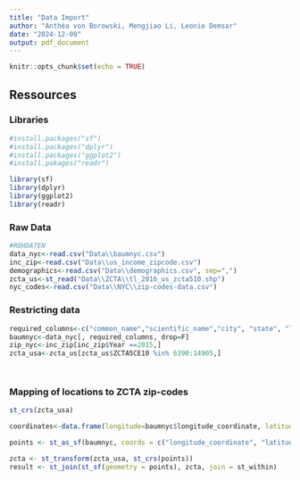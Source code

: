 ```yaml
---
title: "Data Import"
author: "Anthéa von Borowski, Mengjiao Li, Leonie Demsar"
date: "2024-12-09"
output: pdf_document
---
```


```r
knitr::opts_chunk$set(echo = TRUE)
```

## Ressources

### Libraries

```r
#install.packages("sf")
#install.packages("dplyr")
#install.packages("ggplot2")
#install.pakages("readr")

library(sf)
library(dplyr)
library(ggplot2)
library(readr)
```

### Raw Data

```r
#ROHDATEN
data_nyc<-read.csv("Data\\baumnyc.csv")
inc_zip<-read.csv("Data\\us_income_zipcode.csv")
demographics<-read.csv("Data\\demographics.csv", sep=",")
zcta_us<-st_read("Data\\ZCTA\\tl_2016_us_zcta510.shp")
nyc_codes<-read.csv("Data\\NYC\\zip-codes-data.csv")


```

### Restricting data
```r

required_columns<-c("common_name","scientific_name","city", "state", "longitude_coordinate", "latitude_coordinate", "zipcode", "condition", "native", "greater_metro")
baumnyc<-data_nyc[, required_columns, drop=F]
zip_nyc<-inc_zip[inc_zip$Year ==2015,]
zcta_usa<-zcta_us[zcta_us$ZCTA5CE10 %in% 6390:14905,]




```

### Mapping of locations to ZCTA zip-codes

```r

st_crs(zcta_usa)

coordinates<-data.frame(longitude=baumnyc$longitude_coordinate, latitude=baumnyc$latitude_coordinate)

points <- st_as_sf(baumnyc, coords = c("longitude_coordinate", "latitude_coordinate"), crs = 4326)

zcta <- st_transform(zcta_usa, st_crs(points))
result <- st_join(st_sf(geometry = points), zcta, join = st_within)



```


